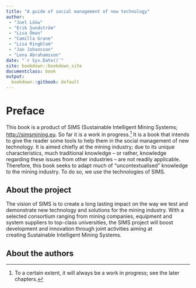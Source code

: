 ```yaml
---
title: "A guide of social management of new technology"
author: 
 - "Joel Lööw"
 - "Erik Sundström"
 - "Lisa Öman"
 - "Camilla Grane"
 - "Lisa Ringblom" 
 - "Jan Johansson"
 - "Lena Abrahamsson"
date: "`r Sys.Date()`"
site: bookdown::bookdown_site
documentclass: book
output:
  bookdown::gitbook: default
---
```


# Preface {-}

This book is a product of SIMS (Sustainable Intelligent Mining Systems;
<http://simsmining.eu>. So far it is a work in progress.^[To a certain
extent, it will always be a work in progress; see the later chapters.]
It is a book that intends to give the reader some tools to help them in
the social management of new technology. It is aimed chiefly at the
mining industry; due to its unique characteristics, much traditional
knowledge -- or rather, knowledge regarding these issues from other
industries -- are not readily applicable. Therefore, this book seeks to
adapt much of "uncontextualised" knowledge to the mining industry. To do
so, we use the technologies of SIMS.

## About the project {-}

The vision of SIMS is to create a long lasting impact on the way we test
and demonstrate new technology and solutions for the mining industry.
With a selected consortium ranging from mining companies, equipment and
system suppliers to top-class universities, the SIMS project will boost
development and innovation through joint activities aiming at
creating Sustainable Intelligent Mining Systems.

## About the authors {-}
